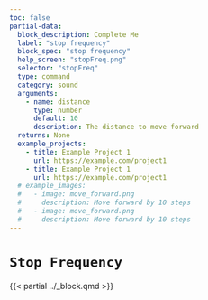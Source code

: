```yaml
---
toc: false
partial-data:
  block_description: Complete Me
  label: "stop frequency"
  block_spec: "stop frequency"
  help_screen: "stopFreq.png"
  selector: "stopFreq"
  type: command
  category: sound
  arguments:
    - name: distance
      type: number
      default: 10
      description: The distance to move forward
  returns: None
  example_projects:
    - title: Example Project 1
      url: https://example.com/project1
    - title: Example Project 1
      url: https://example.com/project1
  # example_images:
  #   - image: move_forward.png
  #     description: Move forward by 10 steps
  #   - image: move_forward.png
  #     description: Move forward by 10 steps
---
```


# `Stop Frequency` { .unnumbered }

{{< partial ../_block.qmd >}}
